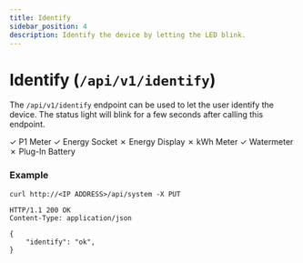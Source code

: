 ```yaml
---
title: Identify
sidebar_position: 4
description: Identify the device by letting the LED blink.
---
```



# Identify (`/api/v1/identify`)

The `/api/v1/identify` endpoint can be used to let the user identify the device. The status light will blink for a few seconds after calling this endpoint.

<Badge color='hw-green'>✓ P1 Meter</Badge>
<Badge color='hw-green'>✓ Energy Socket</Badge>
<Badge color='hw-red'>✗ Energy Display</Badge>
<Badge color='hw-red'>✗ kWh Meter</Badge>
<Badge color='hw-green'>✓ Watermeter</Badge>
<Badge color='hw-red'>✗ Plug-In Battery</Badge>

### Example

```http title="Request"
curl http://<IP ADDRESS>/api/system -X PUT
```

```http title="Response"
HTTP/1.1 200 OK
Content-Type: application/json

{
    "identify": "ok",
}
```

